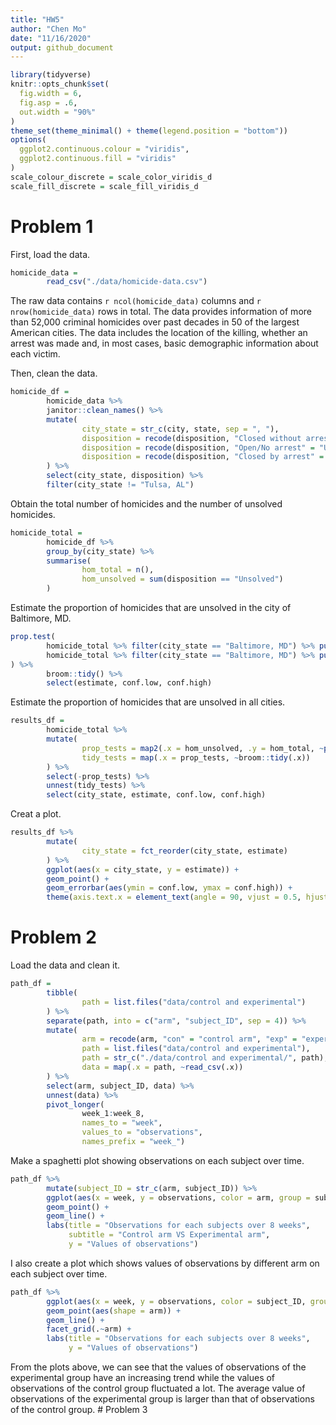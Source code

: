 ```yaml
---
title: "HW5"
author: "Chen Mo"
date: "11/16/2020"
output: github_document
---
```


```r
library(tidyverse)
knitr::opts_chunk$set(
  fig.width = 6,
  fig.asp = .6,
  out.width = "90%"
)
theme_set(theme_minimal() + theme(legend.position = "bottom"))
options(
  ggplot2.continuous.colour = "viridis",
  ggplot2.continuous.fill = "viridis"
)
scale_colour_discrete = scale_color_viridis_d
scale_fill_discrete = scale_fill_viridis_d
```

# Problem 1  

First, load the data.  
```r
homicide_data = 
        read_csv("./data/homicide-data.csv")
```
The raw data contains `r ncol(homicide_data)` columns and `r nrow(homicide_data)` rows in total. The data provides information of more than 52,000 criminal homicides over past decades in 50 of the largest American cities. The data includes the location of the killing, whether an arrest was made and, in most cases, basic demographic information about each victim.  

Then, clean the data.    
```r
homicide_df = 
        homicide_data %>%
        janitor::clean_names() %>% 
        mutate(
                city_state = str_c(city, state, sep = ", "),
                disposition = recode(disposition, "Closed without arrest" = "Unsolved"),
                disposition = recode(disposition, "Open/No arrest" = "Unsolved"),
                disposition = recode(disposition, "Closed by arrest" = "Solved")
        ) %>%
        select(city_state, disposition) %>% 
        filter(city_state != "Tulsa, AL")
```
Obtain the total number of homicides and the number of unsolved homicides.  
```r
homicide_total = 
        homicide_df %>% 
        group_by(city_state) %>% 
        summarise(
                hom_total = n(),
                hom_unsolved = sum(disposition == "Unsolved")
        )
```
Estimate the proportion of homicides that are unsolved in the city of Baltimore, MD.
```r
prop.test(
        homicide_total %>% filter(city_state == "Baltimore, MD") %>% pull(hom_unsolved),
        homicide_total %>% filter(city_state == "Baltimore, MD") %>% pull(hom_total)
) %>%
        broom::tidy() %>% 
        select(estimate, conf.low, conf.high)
```
Estimate the proportion of homicides that are unsolved in all cities.  
```r
results_df = 
        homicide_total %>% 
        mutate(
                prop_tests = map2(.x = hom_unsolved, .y = hom_total, ~prop.test(x = .x, n = .y)),
                tidy_tests = map(.x = prop_tests, ~broom::tidy(.x))
        ) %>% 
        select(-prop_tests) %>% 
        unnest(tidy_tests) %>% 
        select(city_state, estimate, conf.low, conf.high)
```
Creat a plot.  
```r
results_df %>% 
        mutate(
                city_state = fct_reorder(city_state, estimate)
        ) %>% 
        ggplot(aes(x = city_state, y = estimate)) +
        geom_point() +
        geom_errorbar(aes(ymin = conf.low, ymax = conf.high)) +
        theme(axis.text.x = element_text(angle = 90, vjust = 0.5, hjust = 1))
```

# Problem 2  
Load the data and clean it.     
```r
path_df = 
        tibble(
                path = list.files("data/control and experimental")
        ) %>%
        separate(path, into = c("arm", "subject_ID", sep = 4)) %>% 
        mutate(
                arm = recode(arm, "con" = "control arm", "exp" = "experimental arm"),
                path = list.files("data/control and experimental"),
                path = str_c("./data/control and experimental/", path),
                data = map(.x = path, ~read_csv(.x))
        ) %>%
        select(arm, subject_ID, data) %>% 
        unnest(data) %>%
        pivot_longer(
                week_1:week_8,
                names_to = "week",
                values_to = "observations",
                names_prefix = "week_")
```

Make a spaghetti plot showing observations on each subject over time.
```r
path_df %>% 
        mutate(subject_ID = str_c(arm, subject_ID)) %>% 
        ggplot(aes(x = week, y = observations, color = arm, group = subject_ID)) +
        geom_point() +
        geom_line() + 
        labs(title = "Observations for each subjects over 8 weeks",
             subtitle = "Control arm VS Experimental arm",
             y = "Values of observations")
```
I also create a plot which shows values of observations by different arm on each subject over time.  
```r
path_df %>% 
        ggplot(aes(x = week, y = observations, color = subject_ID, group = subject_ID)) +
        geom_point(aes(shape = arm)) +
        geom_line() + 
        facet_grid(.~arm) +
        labs(title = "Observations for each subjects over 8 weeks",
             y = "Values of observations")
```
From the plots above, we can see that the values of observations of the experimental group have an increasing trend while the values of observations of the control group fluctuated a lot. The average value of observations of the experimental group is larger than that of observations of the control group.
# Problem 3  
